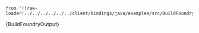     from '!!raw-loader!../../../../../../client/bindings/java/examples/src/BuildFoundryOutput.java';

<CodeBlock className="language-java">
    {BuildFoundryOutput}
</CodeBlock>